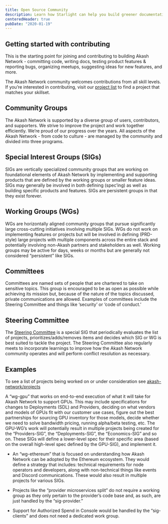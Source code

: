 ```yaml
---
title: Open Source Community
description: Learn how Starlight can help you build greener documentation sites and reduce your carbon footprint.
centeredHeader: true
pubDate: "2020-01-19"
---
```



<Welcome />

## Getting started with contributing

This is the starting point for joining and contributing to building Akash Network - committing code, writing docs, testing product features & reporting bugs, organizing meetups, suggesting ideas for new features, and more.

The Akash Network community welcomes contributions from all skill levels. If you’re interested in contributing, visit our [project list](https://github.com/orgs/akash-network/projects) to find a project that matches your skillset.

## Community Groups

The Akash Network is supported by a diverse group of users, contributors, and supporters. We strive to improve the project and work together efficiently. We’re proud of our progress over the years. All aspects of the Akash Network - from code to culture - are managed by the community and divided into three programs.

## Special Interest Groups (SIGs)

SIGs are vertically specialized community groups that are working on foundational elements of Akash Network by implementing and supporting products that are defined by the working groups or smaller feature ideas. SIGs may generally be involved in both defining (spec’ing) as well as building specific products and features. SIGs are persistent groups in that they exist forever.

## Working Groups (WGs)

WGs are horizontally aligned community groups that pursue significantly large cross-cutting initiatives involving multiple SIGs. WGs do not work on implementing features or projects but will be involved in defining (PRD-style) large projects with multiple components across the entire stack and potentially involving non-Akash partners and stakeholders as well. Working groups may be active for days, weeks or months but are generally not considered “persistent” like SIGs.

## Committees

Committees are named sets of people that are chartered to take on sensitive topics. This group is encouraged to be as open as possible while achieving its mission but, because of the nature of the topics discussed, private communications are allowed. Examples of committees include the Steering Committee and things like ‘security’ or ‘code of conduct.’

## Steering Committee

The [Steering Committee](/current-groups/steering-committee/steering-committee/) is a special SIG that periodically evaluates the list of projects, prioritizes/adds/removes items and decides which SIG or WG is best suited to tackle the project. The Steering Committee also regularly meets to incorporate learnings to improve how the Akash Network community operates and will perform conflict resolution as necessary.

## Examples

To see a list of projects being worked on or under consideration see [akash-network/projects](https://github.com/orgs/akash-network/projects)

A “wg-gpu” that works on end-to-end execution of what it will take for Akash Network to support GPUs. This may include specifications for changes to Deployments (SDL) and Providers, deciding on what vendors and models of GPUs fit with our customer use cases, figure out the best partnerships for sourcing GPU inventory for those models, decide whether we need to solve bandwidth pricing, running alpha/beta testing, etc. The GPU-WG’s work will potentially result in multiple projects being created for the “Providers-SIG”, the “Deployments-SIG”, the “Economics-SIG” and so on. These SIGs will define a lower-level spec for their specific area (based on the overall high-level spec defined by the GPU-SIG), and implement it.

- An “wg-ethereum” that is focused on understanding how Akash Network can be adopted by the Ethereum ecosystem. They would define a strategy that includes: technical requirements for node operators and developers, along with non-technical things like events and Discord communications. These would also result in multiple projects for various SIGs.

- Projects like the “provider microservices split” do not require a working group as they only pertain to the provider’s code base and, as such, are just handled by the “sig-provider.”

- Support for Authorized Spend in Console would be handled by the “sig-clients” and does not need a dedicated work group.
